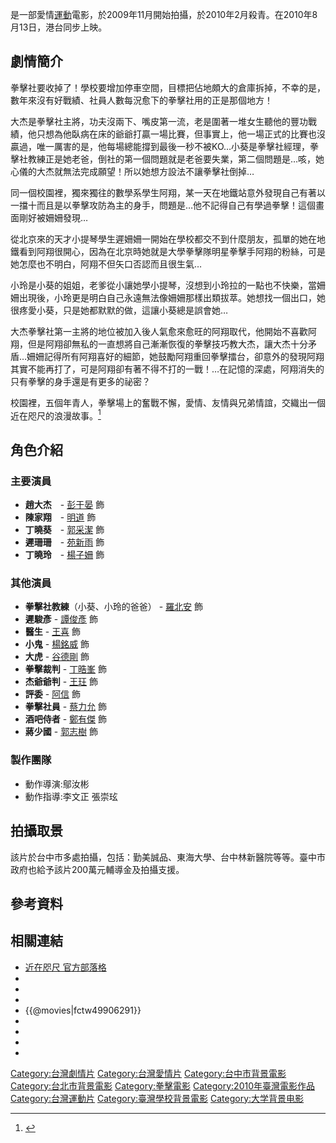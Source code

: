 {{noteTA
|1=于
}}
{{Infobox Film
| name           = 近在咫尺的愛戀
| original_name  = ''{{lang|en|Close to You}}''
| image          =
| caption        =
| director       = [[程孝澤|程孝澤]]
| producer       = 張家振、唐在揚、[[黃志明_(台灣)|黃志明]]
| producer_2     = [[黃志明_(台灣)|黃志明]]
| writer         = 程孝澤
| starring       =  [[明道_(藝人)|明道]]<br>[[彭于晏|彭于晏]]<br>[[郭采潔|郭采潔]]<br>[[苑新雨|苑新雨]]<br>[[楊子姍|楊子姍]]
| music          = [[李欣芸|李欣芸]]
| story          = 張家魯、程孝澤
| cinematography = 陳楚強
| editing        = 顧曉芸
| maintheme      = 早就知道／演唱：盧志宏
| studio         = 美亞娛樂發展股份有限公司<br>興揚電影有限公司<br>台灣盧米埃電影股份有限公司
| distributor    = 博偉電影股份有限公司
| released       = {{flagicon|TWN}}{{flagicon|HK}}{{film date|2010|8|13}}<br />{{flagicon|CHN}}2016年6月24日
| runtime        = 103 分鐘
| country        = {{TWN}}
| language       = 
| awards         =
| budget         = 
| gross          = [[新台幣|新台幣]] 728萬
| amg_id         =
| imdb_id        = tt1725809
| website        = [http://closetoyou2010.pixnet.net/blog 近在咫尺 官方部落格]
| cn_name        = 近在咫尺的-{爱恋}-
}}
{{engname|《近在咫尺》|Close to You}}是一部愛情[[運動片|運動]]電影，於2009年11月開始拍攝，於2010年2月殺青。在2010年8月13日，港台同步上映。

== 劇情簡介 ==
拳擊社要收掉了！學校要增加停車空間，目標把佔地頗大的倉庫拆掉，不幸的是，數年來沒有好戰績、社員人數每況愈下的拳擊社用的正是那個地方！

大杰是拳擊社主將，功夫沒兩下、嘴皮第一流，老是圍著一堆女生聽他的豐功戰績，他只想為他臥病在床的爺爺打贏一場比賽，但事實上，他一場正式的比賽也沒贏過，唯一厲害的是，他每場總能撐到最後一秒不被KO…小葵是拳擊社經理，拳擊社教練正是她老爸，倒社的第一個問題就是老爸要失業，第二個問題是…咳，她心儀的大杰就無法完成願望！所以她想方設法不讓拳擊社倒掉…

同一個校園裡，獨來獨往的數學系學生阿翔，某一天在地鐵站意外發現自己有著以一擋十而且是以拳擊攻防為主的身手，問題是…他不記得自己有學過拳擊！這個畫面剛好被姍姍發現…

從北京來的天才小提琴學生遲姍姍一開始在學校都交不到什麼朋友，孤單的她在地鐵看到阿翔很開心，因為在北京時她就是大學拳擊隊明星拳擊手阿翔的粉絲，可是她怎麼也不明白，阿翔不但矢口否認而且很生氣…

小玲是小葵的姐姐，老爹從小讓她學小提琴，沒想到小玲拉的一點也不快樂，當姍姍出現後，小玲更是明白自己永遠無法像姍姍那樣出類拔萃。她想找一個出口，她很疼愛小葵，只是她都默默的做，這讓小葵總是誤會她…

大杰拳擊社第一主將的地位被加入後人氣愈來愈旺的阿翔取代，他開始不喜歡阿翔，但是阿翔卻無私的一直想將自己漸漸恢復的拳擊技巧教大杰，讓大杰十分矛盾…姍姍記得所有阿翔喜好的細節，她鼓勵阿翔重回拳擊擂台，卻意外的發現阿翔其實不能再打了，可是阿翔卻有著不得不打的一戰！…在記憶的深處，阿翔消失的只有拳擊的身手還是有更多的祕密？

校園裡，五個年青人，拳擊場上的奮戰不懈，愛情、友情與兄弟情誼，交織出一個近在咫尺的浪漫故事。<ref>{{cite news|url=http://www.facebook.com/pages/jin-zai-zhi-chi-More-Than-Close/278235436405?v=wall|title=近在咫尺 官方臉書|publisher=近在咫尺 官方臉書}}</ref>

== 角色介紹 ==
=== 主要演員 ===
* '''趙大杰'''　- [[彭于晏|彭于晏]] 飾
* '''陳家翔'''　- [[明道_(藝人)|明道]] 飾
* '''丁曉葵'''　- [[郭采潔|郭采潔]] 飾
* '''遲珊珊'''　- [[苑新雨|苑新雨]] 飾
* '''丁曉玲'''　- [[楊子姍|楊子姍]] 飾

=== 其他演員 ===
* '''拳擊社教練'''（小葵、小玲的爸爸） - [[羅北安|羅北安]] 飾
* '''遲駿彥''' - [[譚俊彥|譚俊彥]] 飾
* '''醫生''' - [[王喜|王喜]] 飾
* '''小鬼''' - [[楊銘威|楊銘威]] 飾
* '''大虎''' - [[谷德剛|谷德剛]] 飾
* '''拳擊裁判''' - [[丁晧峯|丁晧峯]] 飾
* '''杰爺爺判''' - [[王玨|王玨]] 飾
* '''評委''' - [[陳信宏|阿信]] 飾
* '''拳擊社員''' - [[蔡力允|蔡力允]] 飾
* '''酒吧侍者''' - [[鄭有傑|鄭有傑]] 飾
* '''蔣少國''' - [[郭志樹|郭志樹]] 飾

=== 製作團隊 ===
*動作導演:鄔汝彬
*動作指導:李文正 張崇玹

== 拍攝取景 ==
該片於台中市多處拍攝，包括：勤美誠品、東海大學、台中林新醫院等等。臺中市政府也給予該片200萬元輔導金及拍攝支援。

==參考資料==
<div class="references-small">
<references />
</div>

== 相關連結 ==
*[http://closetoyou2010.pixnet.net/blog 近在咫尺 官方部落格]
*{{facebook page|近在咫尺-More-Than-Close/278235436405}}
*{{Yahoo-movie-tw name |近在咫尺-close-to-you-3535}}
*{{MSN movie|1451}}
*{{@movies|fctw49906291}}
*{{douban}}
*{{Mtime|119377}}
*{{hkmdb title|14479}}
*{{imdb title|1725809}}

{{DEFAULTSORT:Jin近}}

[[Category:台灣劇情片|Category:台灣劇情片]]
[[Category:台灣愛情片|Category:台灣愛情片]]
[[Category:台中市背景電影|Category:台中市背景電影]]
[[Category:台北市背景電影|Category:台北市背景電影]]
[[Category:拳擊電影|Category:拳擊電影]]
[[Category:2010年臺灣電影作品|Category:2010年臺灣電影作品]]
[[Category:台灣運動片|Category:台灣運動片]]
[[Category:臺灣學校背景電影|Category:臺灣學校背景電影]]
[[Category:大学背景电影|Category:大学背景电影]]